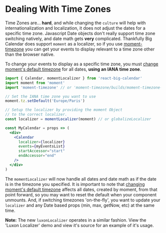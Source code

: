 
<Meta title="Timezones" />

# Dealing With Time Zones

Time Zones are... **hard**, and while changing the `culture` will help with internationalization and localization, it does not adjust the dates for a specific time zone. Javascript Date objects don't really support time zone switching natively, and date math gets **very** complicated. Thankfully Big Calendar does support `moment` as a localizer, so if you use [moment-timezone](https://momentjs.com/timezone/) you can get your events to display relevant to a time zone other than the browser native.

To change your events to display as a specific time zone, you must [change moment's default timezone](https://momentjs.com/timezone/docs/#/using-timezones/default-timezone/) for all dates, **using an IANA time zone**.

```jsx
import { Calendar, momentLocalizer } from 'react-big-calendar'
import moment from 'moment'
import 'moment-timezone' // or 'moment-timezone/builds/moment-timezone-with-data[-datarange].js'. See their docs

// Set the IANA time zone you want to use
moment.tz.setDefault('Europe/Paris')

// Setup the localizer by providing the moment Object
// to the correct localizer.
const localizer = momentLocalizer(moment) // or globalizeLocalizer

const MyCalendar = props => (
  <div>
    <Calendar
      localizer={localizer}
      events={myEventsList}
      startAccessor="start"
      endAccessor="end"
    />
  </div>
)
```

The `momentLocalizer` will now handle all dates and date math as if the date is in the timezone you specified. It is important to note that [changing moment's default timezone](https://momentjs.com/timezone/docs/#/using-timezones/default-timezone/) affects all dates, created by moment, from that point forward, so you may want to reset the default when your component unmounts. And, if switching timezones 'on-the-fly', you want to update your `localizer` and any Date based props (min, max, getNow, etc) at the same time.

**Note:** The new `luxonLocalizer` operates in a similar fashion. View the 'Luxon Localizer' demo and view it's source for an example of it's usage.

